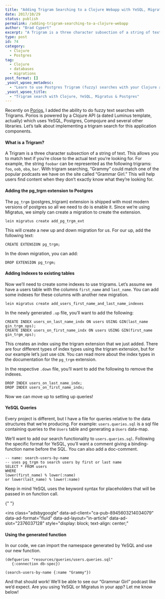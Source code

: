 ```yaml
---
title: "Adding Trigram Searching to a Clojure Webapp with YeSQL, Migratus, and Postgres"
date: 2017/10/29
status: publish
permalink: /adding-trigram-searching-to-a-clojure-webapp
author: "Brad Cypert"
excerpt: "A Trigram is a three character subsection of a string of text. This allows you to match text if you're close to the actual text you're looking for. For example, the string foobar can be represented as the following trigrams: foo, oob, oba, bar. Click here to learn how to use Trigrams to elevate your search capabilities!"
type: post
id: 74
category:
  - Clojure
  - Postgres
tag:
  - Clojure
  - databases
  - migrations
post_format: []
_yoast_wpseo_metadesc:
  - "Learn to use Postgres Trigram (fuzzy) searches with your Clojure api using YeSQL and Migratus."
_yoast_wpseo_title:
  - "Trigram search with Clojure, YeSQL, Migratus & Postgres"
---
```


Recently on [Porios](http://www.porios.com), I added the ability to do fuzzy text searches with Trigrams. Porios is powered by a Clojure API (a dated Luminus template, actually) which uses YeSQL, Postgres, Compojure and several other libraries. Let’s talk about implementing a trigram search for this application components.

#### What is a Trigram?

A Trigram is a three character subsection of a string of text. This allows you to match text if you’re close to the actual text you’re looking for. For example, the string `foobar` can be represented as the following trigrams: `foo`, `oob`, `oba`, `bar`. With trigram searching, “Grammy” could match one of the popular podcasts we have on the site called “Grammar Girl.” This will help users find content when they don’t exactly know what they’re looking for.

#### Adding the pg_trgm extension to Postgres

The `pg_trgm` (postgres_trigram) extension is shipped with most modern versions of postgres so all we need to do is enable it. Since we’re using Migratus, we simply can create a migration to create the extension.

```
lein migratus create add_pg_trgm_ext

```

This will create a new up and down migration for us. For our up, add the following text:

```
CREATE EXTENSION pg_trgm;

```

In the down migration, you can add:

```
DROP EXTENSION pg_trgm;

```

#### Adding Indexes to existing tables

Now we’ll need to create some indexes to use trigrams. Let’s assume we have a users table with the columns `first_name` and `last_name`. You can add some indexes for these columns with another new migration.

```
lein migratus create add_users_first_name_and_last_name_indexes

```

In the newly generated `.up` file, you’ll want to add the following:

```
CREATE INDEX users_on_last_name_indx ON users USING GIN(last_name gin_trgm_ops);
CREATE INDEX users_on_first_name_indx ON users USING GIN(first_name gin_trgm_ops);

```

This creates an index using the trigram extension that we just added. There are four different types of index types using the trigram extension, but for our example let’s just use `GIN`. You can read more about the index types in the documentation for the `pg_trgm` extension.

In the respective `.down` file, you’ll want to add the following to remove the indexes.

```
DROP INDEX users_on_last_name_indx;
DROP INDEX users_on_first_name_indx;

```

Now we can move up to setting up queries!

#### YeSQL Queries

Every project is different, but I have a file for queries relative to the data structures that we’re producing. For example: `users.queries.sql` is a sql file containing queries to the `Users` table and generating a `Users` data-map.

We’ll want to add our search functionality to `users.queries.sql`. Following the specific format for YeSQL, you’ll want a comment giving a binding-function name before the SQL. You can also add a doc-comment.

```
-- name: search-users-by-name
-- uses pg_trgm to search users by first or last name
SELECT * FROM users
WHERE
lower(first_name) % lower(:name)
or lower(last_name) % lower(:name)

```

Keep in mind YeSQL uses the keyword syntax for placeholders that will be passed in on function call.

<script async="" src="//pagead2.googlesyndication.com/pagead/js/adsbygoogle.js"></script>{" "}

<ins
  class="adsbygoogle"
  data-ad-client="ca-pub-8945603214034079"
  data-ad-format="fluid"
  data-ad-layout="in-article"
  data-ad-slot="2376037128"
  style="display: block; text-align: center;"
></ins>
<script>(adsbygoogle = window.adsbygoogle || []).push({});</script>

#### Using the generated function

In our code, we can import the namespace generated by YeSQL and use our new function.

```
(defqueries "resources/queries/users.queries.sql"
   {:connection db-spec})

(search-users-by-name {:name "Grammy"})

```

And that should work! We’ll be able to see our “Grammar Girl” podcast like we’d expect. Are you using YeSQL or Migratus in your app? Let me know below!
